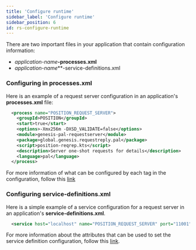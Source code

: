```yaml
---
title: 'Configure runtime'
sidebar_label: 'Configure runtime'
sidebar_position: 6
id: rs-configure-runtime
---
```




There are two important files in your application that contain configuration information: 
- _application-name_**-processes.xml**
- _application-name_**-service-definitions.xml



### Configuring in processes.xml
Here is an example of a request server configuration in an application's **processes.xml** file:


```xml
  <process name="POSITION_REQUEST_SERVER">
    <groupId>POSITION</groupId>
    <start>true</start>
    <options>-Xmx256m -DXSD_VALIDATE=false</options>
    <module>genesis-pal-requestserver</module>
    <package>global.genesis.requestreply.pal</package>
    <script>position-reqrep.kts</script>
    <description>Server one-shot requests for details</description>
    <language>pal</language>
  </process>
```

For more information of what can be configured by each tag in the configuration, follow this [link](/creating-applications/configure-runtime/processes-xml)

### Configuring service-definitions.xml

Here is a simple example of a service configuration for a request server in an application's **service-definitions.xml**.

```xml
  <service host="localhost" name="POSITION_REQUEST_SERVER" port="11001"/>
```

For more information about the attributes that can be used to set the service definition configuration, follow this [link](/creating-applications/configure-runtime/service-definitions).

